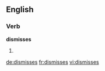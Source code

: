 ==English==

===Verb===
'''dismisses'''

# {{third-person singular of|[[dismiss]]}}

[[de:dismisses]]
[[fr:dismisses]]
[[vi:dismisses]]